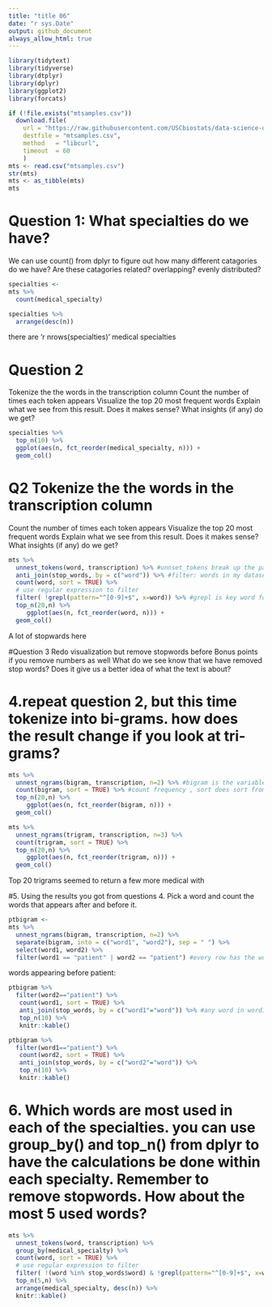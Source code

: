 ```yaml
---
title: "title 06"
date: "r sys.Date"
output: github_document
always_allow_html: true
---
```


```R
library(tidytext)
library(tidyverse)
library(dtplyr)
library(dplyr)
library(ggplot2)
library(forcats)
```

```r
if (!file.exists("mtsamples.csv"))
  download.file(
    url = "https://raw.githubusercontent.com/USCbiostats/data-science-data/master/00_mtsamples/mtsamples.csv",
    destfile = "mtsamples.csv",
    method   = "libcurl",
    timeout  = 60
    )
mts <- read.csv("mtsamples.csv")
str(mts)
mts <- as_tibble(mts)
mts
```
# Question 1: What specialties do we have?
We can use count() from dplyr to figure out how many different catagories do we have? Are these catagories related? overlapping? evenly distributed?
```r
specialties <-
mts %>%
  count(medical_specialty)

specialties %>%
  arrange(desc(n))
```
there are 'r nrows(specialties)' medical specialties

# Question 2
Tokenize the the words in the transcription column
Count the number of times each token appears
Visualize the top 20 most frequent words
Explain what we see from this result. Does it makes sense? What insights (if any) do we get?
```r
specialties %>%
  top_n(10) %>%
  ggplot(aes(n, fct_reorder(medical_specialty, n))) +
  geom_col()
```
# Q2 Tokenize the the words in the transcription column
Count the number of times each token appears
Visualize the top 20 most frequent words
Explain what we see from this result. Does it makes sense? What insights (if any) do we get?
```r
mts %>%
  unnest_tokens(word, transcription) %>% #unnset_tokens break up the paragraph in "transcription"
  anti_join(stop_words, by = c("word")) %>% #filter: words in my dataset that matches stop_words will be removed 
  count(word, sort = TRUE) %>%
  # use regular expression to filter 
  filter( !grepl(pattern="^[0-9]+$", x=word)) %>% #grepl is key word for comparing strings, [0-9]+$ means all numbers, !=don't save 
  top_n(20,n) %>%
     ggplot(aes(n, fct_reorder(word, n))) +
  geom_col()
```
A lot of stopwards here

#Question 3
Redo visualization but remove stopwords before
Bonus points if you remove numbers as well
What do we see know that we have removed stop words? Does it give us a better idea of what the text is about?

# 4.repeat question 2, but this time tokenize into bi-grams. how does the result change if you look at tri-grams?
```r
mts %>%
  unnest_ngrams(bigram, transcription, n=2) %>% #bigram is the variable name
  count(bigram, sort = TRUE) %>% #count frequency , sort does sort from the largest to smallest 
  top_n(20,n) %>%
     ggplot(aes(n, fct_reorder(bigram, n))) +
  geom_col()
```

```r
mts %>%
  unnest_ngrams(trigram, transcription, n=3) %>%
  count(trigram, sort = TRUE) %>%
  top_n(20,n) %>%
     ggplot(aes(n, fct_reorder(trigram, n))) +
  geom_col()
```
Top 20 trigrams seemed to return a few more medical with 

#5. Using the results you got from questions 4. Pick a word and count the words that appears after and before it.
```r
ptbigram <-
mts %>%
  unnest_ngrams(bigram, transcription, n=2) %>%
  separate(bigram, into = c("word1", "word2"), sep = " ") %>%
  select(word1, word2) %>%
  filter(word1 == "patient" | word2 == "patient") #every row has the word patient, either word 1 or word 2 
```
words appearing before patient:

```r
ptbigram %>%
  filter(word2=="patient") %>%
   count(word1, sort = TRUE) %>%
   anti_join(stop_words, by = c("word1"="word")) %>% #any word in word1 that also matches stop_words, which is a dataset in r, filter them out
   top_n(10) %>%
   knitr::kable()
```

```r
ptbigram %>%
  filter(word1=="patient") %>%
   count(word2, sort = TRUE) %>%
   anti_join(stop_words, by = c("word2"="word")) %>%
   top_n(10) %>%
   knitr::kable()
```

# 6. Which words are most used in each of the specialties. you can use group_by() and top_n() from dplyr to have the calculations be done within each specialty. Remember to remove stopwords. How about the most 5 used words?
```r
mts %>%
  unnest_tokens(word, transcription) %>%
  group_by(medical_specialty) %>%
  count(word, sort = TRUE) %>%
  # use regular expression to filter 
  filter( !(word %in% stop_words$word) & !grepl(pattern="^[0-9]+$", x=word)) %>% #!=don't save 
  top_n(5,n) %>%
  arrange(medical_specialty, desc(n)) %>%
  knitr::kable()
```

